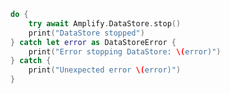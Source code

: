 ```swift
do {
    try await Amplify.DataStore.stop()
    print("DataStore stopped")
} catch let error as DataStoreError {
    print("Error stopping DataStore: \(error)")
} catch {
    print("Unexpected error \(error)")
}

```
